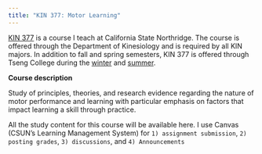 ```yaml
---
title: "KIN 377: Motor Learning"
---
```


[KIN 377](https://catalog.csun.edu/academics/kin/courses/kin-377/) is a course I teach at California State Northridge. The course is offered through the Department of Kinesiology and is required by all KIN majors. In addition to fall and spring semesters, KIN 377 is offered through Tseng College during the [winter](https://tsengcollege.csun.edu/programs/winter) and [summer](https://tsengcollege.csun.edu/programs/summer).

**Course description**

Study of principles, theories, and research evidence regarding the nature of motor performance and learning with particular emphasis on factors that impact learning a skill through practice.

::: callout
All the study content for this course will be available here. I use Canvas (CSUN's Learning Management System) for `1) assignment submission`, `2) posting grades`, `3) discussions`, and `4) Announcements`
:::
